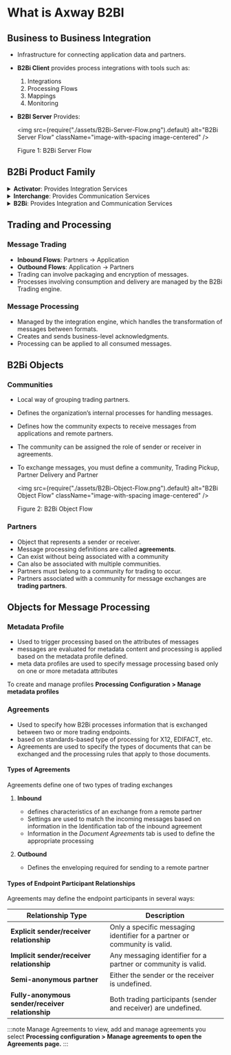 # What is Axway B2BI

## Business to Business Integration

- Infrastructure for connecting application data and partners.
- **B2Bi Client** provides process integrations with tools such as:

  1. Integrations
  2. Processing Flows
  3. Mappings
  4. Monitoring

- **B2BI Server** Provides:

  <img
    src={require("./assets/B2Bi-Server-Flow.png").default}
    alt="B2Bi Server Flow"
    className="image-with-spacing image-centered"
  />
  <p className="image-caption">Figure 1: B2Bi Server Flow</p>

## B2Bi Product Family

<details>
  <summary><strong>Activator</strong>: Provides Integration Services</summary>
  
- Secure, scalable gateway for B2B collaboration.
- Single server integrates user interface, gateway management, and monitoring into one view.
- Best suited for low volume of messages.
- Supports multiple protocols (AS2, FTP, SFTP, HTTP, HTTPS, etc.).

[Axway Activator Administrator's Guide](https://docs.axway.com/bundle/Activator_600_AdministratorsGuide_allOS_en_HTML5/page/Content/Activator/Activator_about.htm)

</details>

<details>
  <summary><strong>Interchange</strong>: Provides Communication Services</summary>
  
- 1-4 trading nodes.
- Requires shared file system and external database.
- Used for complex gateway communication.

[Axway Interchange Administrator's Guide](https://docs.axway.com/bundle/Interchange_512_AdministratorsGuide_allOS_en_HTML5/page/Content/Interchange_512/overview/Interchange_about.htm)

</details>

<details>
  <summary><strong>B2Bi</strong>: Provides Integration and Communication Services</summary>
  
- 1-4 trading nodes and 1-4 processing nodes.
- UI / API node.
- DMZ support.
- EDI acknowledgments coordination.
- Supports numerous remote endpoints and applications.

[Axway B2Bi Operations Guide](https://docs.axway.com/bundle/B2Bi_26_OperationsGuide_allOS_en_HTML5/page/Content/Operators_Guide/ops_guide_archi.htm)

</details>

## Trading and Processing

### Message Trading

- **Inbound Flows**: Partners → Application
- **Outbound Flows**: Application → Partners
- Trading can involve packaging and encryption of messages.
- Processes involving consumption and delivery are managed by the B2Bi Trading engine.

### Message Processing

- Managed by the integration engine, which handles the transformation of messages between formats.
- Creates and sends business-level acknowledgments.
- Processing can be applied to all consumed messages.

## B2Bi Objects

### Communities

- Local way of grouping trading partners.
- Defines the organization’s internal processes for handling messages.
- Defines how the community expects to receive messages from applications and remote partners.
- The community can be assigned the role of sender or receiver in agreements.
- To exchange messages, you must define a community, Trading Pickup, Partner Delivery and Partner

  <img
    src={require("./assets/B2Bi-Object-Flow.png").default}
    alt="B2Bi Object Flow"
    className="image-with-spacing image-centered"
  />

  <p className="image-caption">Figure 2: B2Bi Object Flow</p>

### Partners

- Object that represents a sender or receiver.
- Message processing definitions are called **agreements**.
- Can exist without being associated with a community
- Can also be associated with multiple communities.
- Partners must belong to a community for trading to occur.
- Partners associated with a community for message exchanges are **trading partners**.

## Objects for Message Processing

### Metadata Profile

- Used to trigger processing based on the attributes of messages
- messages are evaluated for metadata content and processing is applied based on the metadata profile defined.
- meta data profiles are used to specify message processing based only on one or more metadata attributes

To create and manage profiles **Processing Configuration > Manage metadata profiles**

### Agreements

- Used to specify how B2Bi processes information that is exchanged between two or more trading endpoints.
- based on standards-based type of processing for X12, EDIFACT, etc.
- Agreements are used to specify the types of documents that can be exchanged and the processing rules that apply to those documents.

#### Types of Agreements

Agreements define one of two types of trading exchanges

1. **Inbound**

   - defines characteristics of an exchange from a remote partner
   - Settings are used to match the incoming messages based on information in the Identification tab of the inbound agreement
   - Information in the _Document Agreements_ tab is used to define the appropriate processing

1. **Outbound**

   - Defines the enveloping required for sending to a remote partner

#### Types of Endpoint Participant Relationships

Agreements may define the endpoint participants in several ways:

| Relationship Type                                | Description                                                               |
| ------------------------------------------------ | ------------------------------------------------------------------------- |
| **Explicit sender/receiver relationship**        | Only a specific messaging identifier for a partner or community is valid. |
| **Implicit sender/receiver relationship**        | Any messaging identifier for a partner or community is valid.             |
| **Semi-anonymous partner**                       | Either the sender or the receiver is undefined.                           |
| **Fully-anonymous sender/receiver relationship** | Both trading participants (sender and receiver) are undefined.            |

:::note Manage Agreements
to view, add and manage agreements you select **Processing configuration > Manage
agreements to open the Agreements page.**
:::
